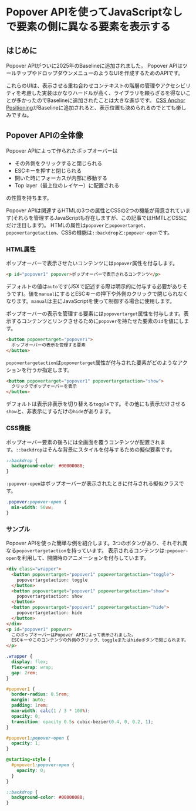 
# Popover APIを使ってJavaScriptなしで要素の側に異なる要素を表示する

<BaselineStatus featureId="popover"></BaselineStatus>

## はじめに

Popover APIがついに2025年のBaselineに追加されました。
Popover APIはツールチップやドロップダウンメニューのようなUIを作成するためのAPIです。

<Playground title="ツールチップとドロップダウンメニュー">
  <Example1 />
</Playground>

これらのUIは、表示させる重ね合わせコンテキストの階層の管理やアクセシビリティを考慮した実装はかなりハードルが高く、ライブラリを頼らざるを得ないことが多かったのでBaselineに追加されたことは大きな進歩です。
[CSS Anchor Positioning](https://drafts.csswg.org/css-anchor-position-1/)がBaselineに追加されると、表示位置も決められるのでとても楽しみですね。

## Popover APIの全体像

Popover APIによって作られたポップオーバーは

- その外側をクリックすると閉じられる
- ESCキーを押すと閉じられる
- 開いた時にフォーカスが内部に移動する
- Top layer（最上位のレイヤー）に配置される

の性質を持ちます。

Popover APIは関連するHTMLの3つの属性とCSSの2つの機能が用意されています(それらを管理するJavaScriptも存在しますが、この記事ではHMTLとCSSにだけ注目します)。
HTMLの属性は`popover`と`popovertarget`、`popovertargetaction`、CSSの機能は`::backdrop`と`:popover-open`です。

### HTML属性

ポップオーバーで表示させたいコンテンツには`popover`属性を付与します。

```html
<p id="popover1" popover>ポップオーバーで表示されるコンテンツ</p>
```

デフォルトの値は`auto`です(JSXで記述する際は明示的に付与する必要がありそうです)。値を`manual`にするとESCキーの押下や外側のクリックで閉じられなくなります。`manual`は主にJavaScriptを使って制御する場合に使用します。

ポップオーバーの表示を管理する要素には`popovertarget`属性を付与します。表示するコンテンツとリンクさせるために`popover`を持たせた要素の`id`を値にします。

```html
<button popovertarget="popover1">
  ポップオーバーの表示を管理する要素
</button>
```

`popovertargetaction`は`popovertarget`属性が付与された要素がどのようなアクションを行うか指定します。

```html
<button popovertarget="popover1" popovertargetaction="show">
  クリックでポップオーバーを表示
</button>
```

デフォルトは表示非表示を切り替える`toggle`です。その他にも表示だけさせる`show`と、非表示にするだけの`hide`があります。

### CSS機能

ポップオーバー要素の後ろには全画面を覆うコンテンツが配置されます。`::backdrop`はそんな背景にスタイルを付与するための擬似要素です。

```css
::backdrop {
  background-color: #00000080;
}
```

`:popover-open`はポップオーバーが表示されたときに付与される擬似クラスです。

```css
.popover:popover-open {
  min-width: 50vw;
}
```

### サンプル

Popover APIを使った簡単な例を紹介します。3つのボタンがあり、それぞれ異なる`popovertargetaction`を持っています。
表示されるコンテンツは`:popover-open`を利用して、開閉時のアニメーションを付与しています。

```html
<div class="wrapper">
  <button popovertarget="popover1" popovertargetaction="toggle">
    popovertargetaction: toggle
  </button>
  <button popovertarget="popover1" popovertargetaction="show">
    popovertargetaction: show
  </button>
  <button popovertarget="popover1" popovertargetaction="hide">
    popovertargetaction: hide
  </button>
</div>
<p id="popover1" popover>
  このポップオーバーはPopover APIによって表示されました。
  ESCキーやこのコンテンツの外側のクリック、toggleまたはhideボタンで閉じられます。
</p>
```

```css
.wrapper {
  display: flex;
  flex-wrap: wrap;
  gap: 2rem;
}

#popover1 {
  border-radius: 0.5rem;
  margin: auto;
  padding: 1rem;
  max-width: calc(1 / 3 * 100%);
  opacity: 0;
  transition: opacity 0.5s cubic-bezier(0.4, 0, 0.2, 1);
}

#popover1:popover-open {
  opacity: 1;
}

@starting-style {
  #popover1:popover-open {
    opacity: 0;
  }
}

::backdrop {
  background-color: #00000080;
}
```

<Playground>
  <Example2 />
</Playground>
